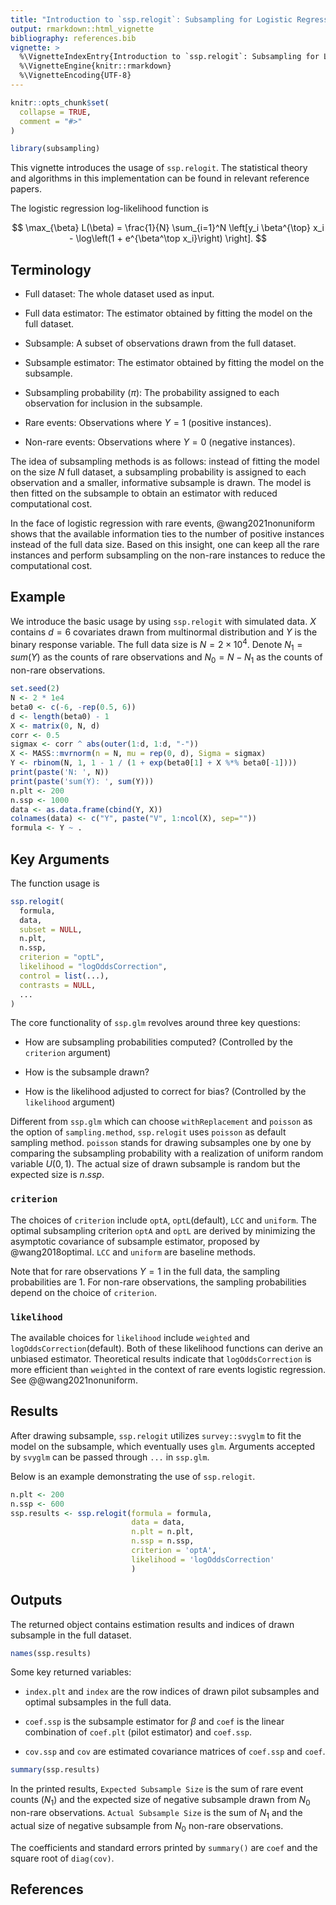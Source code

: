 ```yaml
---
title: "Introduction to `ssp.relogit`: Subsampling for Logistic Regression Model with Rare Events"
output: rmarkdown::html_vignette
bibliography: references.bib
vignette: >
  %\VignetteIndexEntry{Introduction to `ssp.relogit`: Subsampling for Logistic Regression Model with Rare Events}
  %\VignetteEngine{knitr::rmarkdown}
  %\VignetteEncoding{UTF-8}
---
```


```r
knitr::opts_chunk$set(
  collapse = TRUE,
  comment = "#>"
)
```

```r
library(subsampling)
```

This vignette introduces the usage of `ssp.relogit`. The statistical theory and
algorithms in this implementation can be found in relevant reference papers.

The logistic regression log-likelihood function is

$$
\max_{\beta} L(\beta) = \frac{1}{N} \sum_{i=1}^N \left[y_i \beta^{\top} x_i -
\log\left(1 + e^{\beta^\top x_i}\right) \right].
$$

## Terminology

- Full dataset: The whole dataset used as input.

- Full data estimator: The estimator obtained by fitting the model on the full
  dataset.

- Subsample: A subset of observations drawn from the full dataset.

- Subsample estimator: The estimator obtained by fitting the model on the
  subsample.

- Subsampling probability ($\pi$): The probability assigned to each observation
  for inclusion in the subsample.

- Rare events: Observations where $Y=1$ (positive instances).

- Non-rare events: Observations where $Y=0$ (negative instances).

The idea of subsampling methods is as follows: instead of fitting the model on
the size $N$ full dataset, a subsampling probability is assigned to each
observation and a smaller, informative subsample is drawn. The model is then
fitted on the subsample to obtain an estimator with reduced computational cost.

In the face of logistic regression with rare events, @wang2021nonuniform shows
that the available information ties to the number of positive instances instead
of the full data size. Based on this insight, one can keep all the rare
instances and perform subsampling on the non-rare instances to reduce the
computational cost.

## Example

We introduce the basic usage by using `ssp.relogit` with simulated data. $X$
contains $d=6$ covariates drawn from multinormal distribution and $Y$ is the
binary response variable. The full data size is $N = 2 \times 10^4$. Denote
$N_{1}=sum(Y)$ as the counts of rare observations and $N_{0} = N - N_{1}$ as the
counts of non-rare observations.

```r
set.seed(2)
N <- 2 * 1e4
beta0 <- c(-6, -rep(0.5, 6))
d <- length(beta0) - 1
X <- matrix(0, N, d)
corr <- 0.5
sigmax <- corr ^ abs(outer(1:d, 1:d, "-"))
X <- MASS::mvrnorm(n = N, mu = rep(0, d), Sigma = sigmax)
Y <- rbinom(N, 1, 1 - 1 / (1 + exp(beta0[1] + X %*% beta0[-1])))
print(paste('N: ', N))
print(paste('sum(Y): ', sum(Y)))
n.plt <- 200
n.ssp <- 1000
data <- as.data.frame(cbind(Y, X))
colnames(data) <- c("Y", paste("V", 1:ncol(X), sep=""))
formula <- Y ~ .
```

## Key Arguments

The function usage is

```r
ssp.relogit(
  formula,
  data,
  subset = NULL,
  n.plt,
  n.ssp,
  criterion = "optL",
  likelihood = "logOddsCorrection",
  control = list(...),
  contrasts = NULL,
  ...
)
```

The core functionality of `ssp.glm` revolves around three key questions:

- How are subsampling probabilities computed? (Controlled by the `criterion`
  argument)

- How is the subsample drawn?

- How is the likelihood adjusted to correct for bias? (Controlled by the
  `likelihood` argument)

Different from `ssp.glm` which can choose `withReplacement` and `poisson` as the
option of `sampling.method`, `ssp.relogit` uses `poisson` as default sampling
method. `poisson` stands for drawing subsamples one by one by comparing the
subsampling probability with a realization of uniform random variable
$U(0,1)$. The actual size of drawn subsample is random but the expected size is
$n.ssp$.

### `criterion`

The choices of `criterion` include `optA`, `optL`(default), `LCC` and
`uniform`. The optimal subsampling criterion `optA` and `optL` are derived by
minimizing the asymptotic covariance of subsample estimator, proposed by
@wang2018optimal. `LCC` and `uniform` are baseline methods.

Note that for rare observations $Y=1$ in the full data, the sampling
probabilities are $1$. For non-rare observations, the sampling probabilities
depend on the choice of `criterion`.

### `likelihood`

The available choices for `likelihood` include `weighted` and
`logOddsCorrection`(default). Both of these likelihood functions can derive an
unbiased estimator. Theoretical results indicate that `logOddsCorrection` is
more efficient than `weighted` in the context of rare events logistic
regression. See @@wang2021nonuniform.

## Results

After drawing subsample, `ssp.relogit` utilizes `survey::svyglm` to fit the
model on the subsample, which eventually uses `glm`. Arguments accepted by
`svyglm` can be passed through `...` in `ssp.glm`.

Below is an example demonstrating the use of `ssp.relogit`.

```r
n.plt <- 200
n.ssp <- 600
ssp.results <- ssp.relogit(formula = formula,
                           data = data,
                           n.plt = n.plt,
                           n.ssp = n.ssp,
                           criterion = 'optA',
                           likelihood = 'logOddsCorrection'
                           )
```

## Outputs

The returned object contains estimation results and indices of drawn subsample
in the full dataset.

```r
names(ssp.results)
```

Some key returned variables:

- `index.plt` and `index` are the row indices of drawn pilot subsamples and
optimal subsamples in the full data.

- `coef.ssp` is the subsample estimator for $\beta$ and `coef` is the linear
combination of `coef.plt` (pilot estimator) and `coef.ssp`.

- `cov.ssp` and `cov` are estimated covariance matrices of `coef.ssp` and
`coef`. 

```r
summary(ssp.results)
```

In the printed results, `Expected Subsample Size` is the sum of rare event
counts ($N_{1}$) and the expected size of negative subsample drawn from $N_{0}$
non-rare observations. 
`Actual Subsample Size` is the sum of $N_{1}$ and the actual size of negative
subsample from $N_{0}$ non-rare observations.

The coefficients and standard errors printed by `summary()` are `coef` and the
square root of `diag(cov)`.

## References